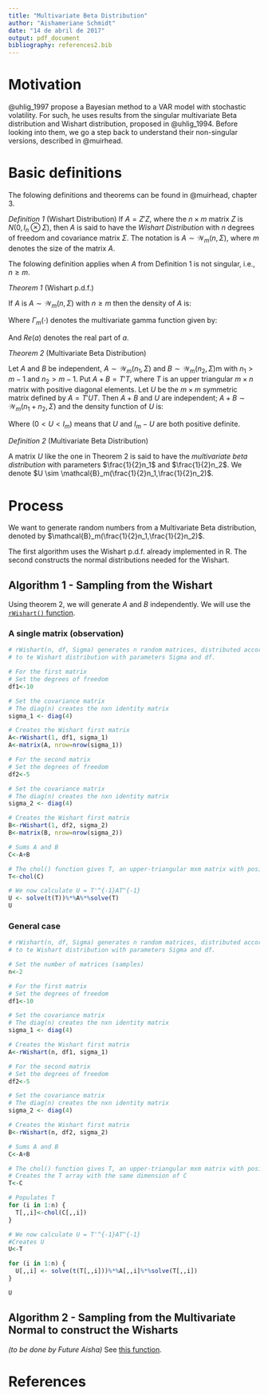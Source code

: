 ```yaml
---
title: "Multivariate Beta Distribution"
author: "Aishameriane Schmidt"
date: "14 de abril de 2017"
output: pdf_document
bibliography: references2.bib
---
```


# Motivation

@uhlig_1997 propose a Bayesian method to a VAR model with stochastic volatility. For such, he uses results from the singular multivariate Beta distribution and Wishart distribution, proposed in @uhlig_1994. Before looking into them, we go a step back to understand their non-singular versions, described in @muirhead.

# Basic definitions

The folowing definitions and theorems can be found in @muirhead, chapter 3.

*Definition 1* (Wishart Distribution)
If $A=Z'Z$, where the $n \times m$ matrix $Z$ is $N(0, I_n\otimes\Sigma)$, 
then $A$ is said to have the *Wishart Distribution* 
with $n$ degrees of freedom and covariance matrix $\Sigma$. 
The notation is $A \sim \mathcal{W}_m(n,\Sigma)$, where $m$ 
denotes the size of the matrix $A$.

The folowing definition applies when $A$ from Definition 1 is not singular, i.e., $n \geq m$.

*Theorem 1* (Wishart p.d.f.)

If $A$ is $A \sim \mathcal{W}_m(n,\Sigma)$ with $n \geq m$ then the density of $A$ is:

\begin{equation}
\frac{1}{2^{\frac{mn}{2}} \Gamma_m(\frac{1}{2}n)\left(det \Sigma \right)^{\frac{n}{2}}} \exp tr\left(-\frac{1}{2}\Sigma^{-1}A \right)\left(det A \right)^{\frac{n-m-1}{2}}, \quad A>0 
\end{equation}

Where $\Gamma_m(\cdot)$ denotes the multivariate gamma function given by:

\begin{equation}
\Gamma_m(a) = \pi^{\frac{m(m-1)}{4}} \prod\limits_{i=1}^m \Gamma \left[a-\frac{1}{2}(i-1) \right], \quad \left[Re(a) > \frac{1}{2}(m-1) \right]
\end{equation}

And $Re(a)$ denotes the real part of $a$.

*Theorem 2* (Multivariate Beta Distribution)

Let $A$ and $B$ be independent, $A \sim \mathcal{W}_m(n_1,\Sigma)$ and $B \sim \mathcal{W}_m(n_2,\Sigma)$m with $n_1 > m-1$ and $n_2 > m-1$. Put $A+B = T'T$, where $T$ is an upper triangular $m \times n$ matrix with positive diagonal elements. Let $U$ be the $m \times m$ symmetric matrix defined by $A = T'UT$. Then $A+B$ and $U$ are independent; $A+B \sim \mathcal{W}_m(n_1 + n_2,\Sigma)$ and the density function of $U$ is:

\begin{equation}
\frac{\Gamma_m \left[\frac{1}{2}(n_1 + n_2) \right]}{\Gamma_m \left(\frac{1}{2}n_1\right)\Gamma_m \left(\frac{1}{2}n_2\right)} (det U)^{\frac{n_1 - m -1}{2}}det(I_m- U)^{\frac{n_2 - m -1}{2}} \quad (0 < U < I_m)
\end{equation}

Where $(0 < U < I_m)$ means that $U$ and $I_m - U$ are both positive definite.

*Definition 2* (Multivariate Beta Distribution)

A matrix $U$ like the one in Theorem 2 is said to have the *multivariate beta distribution* with parameters $\frac{1}{2}n_1$ and $\frac{1}{2}n_2$. We denote $U \sim \mathcal{B}_m(\frac{1}{2}n_1,\frac{1}{2}n_2)$.

# Process

We want to generate random numbers from a Multivariate Beta distribution, denoted by $\mathcal{B}_m(\frac{1}{2}n_1,\frac{1}{2}n_2)$.

The first algorithm uses the Wishart p.d.f. already implemented in R. The second constructs the normal distributions needed for the Wishart.

## Algorithm 1 - Sampling from the Wishart

Using theorem 2, we will generate $A$ and $B$ independently. We will use the [`rWishart()` function](https://stat.ethz.ch/R-manual/R-devel/library/stats/html/rWishart.html).

### A single matrix (observation)

```r
# rWishart(n, df, Sigma) generates n random matrices, distributed according
# to te Wishart distribution with parameters Sigma and df.

# For the first matrix
# Set the degrees of freedom
df1<-10

# Set the covariance matrix
# The diag(n) creates the nxn identity matrix
sigma_1 <- diag(4)

# Creates the Wishart first matrix
A<-rWishart(1, df1, sigma_1)
A<-matrix(A, nrow=nrow(sigma_1))

# For the second matrix
# Set the degrees of freedom
df2<-5

# Set the covariance matrix
# The diag(n) creates the nxn identity matrix
sigma_2 <- diag(4)

# Creates the Wishart first matrix
B<-rWishart(1, df2, sigma_2)
B<-matrix(B, nrow=nrow(sigma_2))

# Sums A and B
C<-A+B

# The chol() function gives T, an upper-triangular mxm matrix with positive diagonal elements
T<-chol(C)

# We now calculate U = T'^{-1}AT^{-1}
U <- solve(t(T))%*%A%*%solve(T)
U

```

### General case

```r
# rWishart(n, df, Sigma) generates n random matrices, distributed according
# to te Wishart distribution with parameters Sigma and df.

# Set the number of matrices (samples)
n<-2

# For the first matrix
# Set the degrees of freedom
df1<-10

# Set the covariance matrix
# The diag(n) creates the nxn identity matrix
sigma_1 <- diag(4)

# Creates the Wishart first matrix
A<-rWishart(n, df1, sigma_1)

# For the second matrix
# Set the degrees of freedom
df2<-5

# Set the covariance matrix
# The diag(n) creates the nxn identity matrix
sigma_2 <- diag(4)

# Creates the Wishart first matrix
B<-rWishart(n, df2, sigma_2)

# Sums A and B
C<-A+B

# The chol() function gives T, an upper-triangular mxm matrix with positive diagonal elements
# Creates the T array with the same dimension of C
T<-C

# Populates T
for (i in 1:n) {
  T[,,i]<-chol(C[,,i])
}

# We now calculate U = T'^{-1}AT^{-1}
#Creates U
U<-T

for (i in 1:n) {
  U[,,i] <- solve(t(T[,,i]))%*%A[,,i]%*%solve(T[,,i])
}

U

```

## Algorithm 2 - Sampling from the Multivariate Normal to construct the Wisharts 

*(to be done by Future Aisha)*
See [this function](https://stat.ethz.ch/R-manual/R-devel/library/MASS/html/mvrnorm.html).

# References
